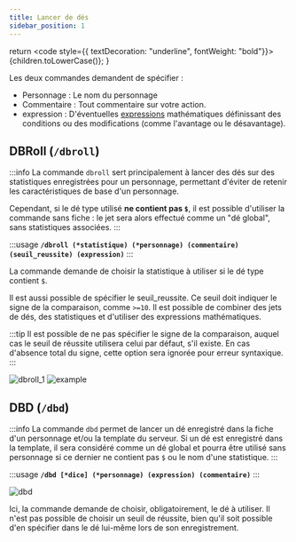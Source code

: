 ```yaml
---
title: Lancer de dés
sidebar_position: 1
---
```


  return <code style={{ textDecoration: "underline", fontWeight: "bold"}}>{children.toLowerCase()}</code>;
}

Les deux commandes demandent de spécifier :
- <CL>Personnage</CL> : Le nom du personnage
- <CL>Commentaire</CL> : Tout commentaire sur votre action.
- <CL>expression</CL> : D'éventuelles [expressions](../introduction/expression.mdx) mathématiques définissant des conditions ou des modifications (comme l'avantage ou le désavantage).

## DBRoll (`/dbroll`)

:::info
La commande `dbroll` sert principalement à lancer des dés sur des statistiques enregistrées pour un personnage, permettant d'éviter de retenir les caractéristiques de base d'un personnage.

Cependant, si le dé type utilisé **ne contient pas `$`**, il est possible d'utiliser la commande sans fiche : le jet sera alors effectué comme un "dé global", sans statistiques associées.
:::

:::usage
**`/dbroll (*statistique) (*personnage) (commentaire) (seuil_reussite) (expression)`**
:::

La commande demande de choisir la statistique à utiliser si le dé type contient `$`.

Il est aussi possible de spécifier le <CL>seuil_reussite</CL>. Ce seuil doit indiquer le signe de la comparaison, comme `>=10`. Il est possible de combiner des jets de dés, des statistiques et d'utiliser des expressions mathématiques.

:::tip
Il est possible de ne pas spécifier le signe de la comparaison, auquel cas le seuil de réussite utilisera celui par défaut, s'il existe.
En cas d'absence total du signe, cette option sera ignorée pour erreur syntaxique.
:::

![dbroll_1](/assets/rolls/db/dbroll_autocomplete.png)
![example](/assets/rolls/db/example.png)

## DBD (`/dbd`)

:::info
La commande `dbd` permet de lancer un dé enregistré dans la fiche d'un personnage et/ou la template du serveur.
Si un dé est enregistré dans la template, il sera considéré comme un dé global et pourra être utilisé sans personnage si ce dernier ne contient pas `$` ou le nom d'une statistique.
:::

:::usage
**`/dbd [*dice] (*personnage) (expression) (commentaire)`**
:::

![dbd](/assets/rolls/db/dbd_example.png)

Ici, la commande demande de choisir, obligatoirement, le dé à utiliser. Il n'est pas possible de choisir un seuil de réussite, bien qu'il soit possible d'en spécifier dans le dé lui-même lors de son enregistrement.